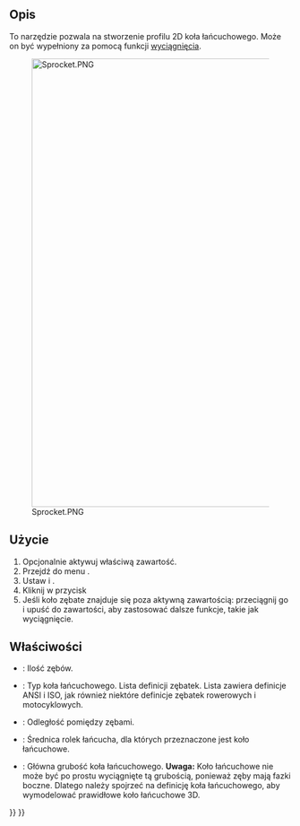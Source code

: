 <languages/>

{{Docnav
|[[PartDesign_Scaled/pl|Skaluj]]
|[[PartDesign_InvoluteGear/pl|Koło zębate ewolwentowe]]
|[[PartDesign_Workbench/pl|środowisko pracy Projekt Części]]
|IconL=PartDesign_Scaled.svg
|IconR=PartDesign_InternalExternalGear.svg
|IconC=Workbench_PartDesign.svg
}}

{{GuiCommand/pl
|Name=PartDesign Sprocket
|Name/pl=Projekt Części: Koło łańcuchowe
|MenuLocation=Projekt Części → Koło łańcuchowe ...
|Workbenches=[[PartDesign_Workbench/pl|Projekt Części]]
|Version=0.19
}}

<span id="Description"></span>
==Opis== 

To narzędzie pozwala na stworzenie profilu 2D koła łańcuchowego. Może on być wypełniony za pomocą funkcji [[PartDesign_Pad/pl|wyciągnięcia]].

[[File:Sprocket.PNG|800px]]

<span id="Usage"></span>
==Użycie== 

<div class="mw-translate-fuzzy">
# Opcjonalnie aktywuj właściwą zawartość.
# Przejdź do menu {{MenuCommand|Projekt Części → [[File:PartDesign_Sprocket.svg|24px]] Koło łańcuchowe ...}}.
# Ustaw {{PropertyData|Liczbę zębów}} i {{PropertyData|Oznaczenie koła łańcuchowego}}.
# Kliknij w przycisk {{Button|OK}}
# Jeśli koło zębate znajduje się poza aktywną zawartością: przeciągnij go i upuść do zawartości, aby zastosować dalsze funkcje, takie jak wyciągnięcie.
</div>

<span id="Properties"></span>
==Właściwości==

* {{PropertyData/pl|Liczba zębów}}: Ilość zębów.
* {{PropertyData/pl|Oznaczenie koła łańcuchowego}}: Typ koła łańcuchowego. Lista definicji zębatek. {{Version/pl|0.20}} Lista zawiera definicje ANSI i ISO, jak również niektóre definicje zębatek rowerowych i motocyklowych.
* {{PropertyData|Odstęp}}: Odległość pomiędzy zębami.
* {{PropertyData|Średnica rolki}}: Średnica rolek łańcucha, dla których przeznaczone jest koło łańcuchowe.
* {{PropertyData|Grubość}}: Główna grubość koła łańcuchowego. '''Uwaga:''' Koło łańcuchowe nie może być po prostu wyciągnięte tą grubością, ponieważ zęby mają fazki boczne. Dlatego należy spojrzeć na definicję koła łańcuchowego, aby wymodelować prawidłowe koło łańcuchowe 3D. {{Version/pl|0.20}}


{{Docnav
|[[PartDesign_Scaled/pl|Skaluj]]
|[[PartDesign_InvoluteGear/pl|Koło zębate ewolwentowe]]
|[[PartDesign_Workbench/pl|środowisko pracy Projekt Części]]
|IconL=PartDesign_Scaled.svg
|IconR=PartDesign_InternalExternalGear.svg
|IconC=Workbench_PartDesign.svg
}}

{{PartDesign Tools navi{{#translation:}}}}
{{Userdocnavi{{#translation:}}}}